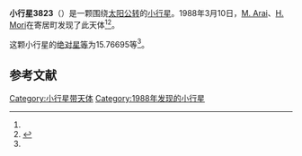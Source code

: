 {{Infobox planet
| bgcolour = #FFFFC0
| name = 3823 Yorii
| symbol = 
| image = 
| caption = 
| discovery = yes
| discovery_ref = 
| discoverer = [[M._Arai|M. Arai]]、[[H._Mori|H. Mori]]
| discovery_site = [[寄居町|寄居町]] 
| discovered = 1988年3月10日
| designations = yes
| mp_name = 
| named_after = 
| alt_names = 1988 EC1/ 1966 BS / 1975 TV3 / 1977 DM4 / 1980 TH2 / 1982 BP8 / 1986 WU2
| mp_category = [[主带小行星|主带小行星]]
| orbit_ref = <ref name="a">[http://ssd.jpl.nasa.gov/sbdb.cgi?sstr=3823 3823 Yorii] {{Wayback|url=http://ssd.jpl.nasa.gov/sbdb.cgi?sstr=3823 |date=20200917231239 }}，小行星數據庫瀏覽器（JPL Small-Body Database Browser）－[[美国国家航空航天局|美国国家航空航天局]]喷气推进实验室</ref>
| epoch = 2456400.5 (2013年4月18日更新)
| aphelion = {{convert|3.8263052|AU|km|3|abbr=on|lk=out}}
| perihelion = {{convert|2.3010256|AU|km|3|abbr=on}}
| semimajor = {{convert|3.0636654|AU|km|3|abbr=on}}
| eccentricity = 0.2489305
| period = 1958.666159 [[日|日]]<br />5.36[[儒略年|儒略年]]
| avg_speed = 
| inclination = 5.50774
| asc_node = 112.03538
| mean_anomaly = 
| arg_peri = 15.76695
| satellites = 
| physical_characteristics = yes
| dimensions = 
| mass = 
| density = 
| surface_grav = 
| escape_velocity = 
| sidereal_day = 
| axial_tilt = 
| pole_ecliptic_lat = 
| pole_ecliptic_lon = 
| albedo = 
| temperatures= 
| temp_name1 = 
| mean_temp_1 = 
| max_temp_1 = 
| temp_name2 = 
| max_temp_2 = 
| spectral_type = 
| abs_magnitude = 15.76695
}}

'''小行星3823'''（{{lang-en|3823 Yorii}}）是一颗围绕[[太阳|太阳]][[公转|公转]]的[[小行星|小行星]]。1988年3月10日，[[M._Arai|M. Arai]]、[[H._Mori|H. Mori]]在寄居町发现了此天体<ref name="a" /><ref>{{cite news|title=小行星列表|url=http://cfa-www.harvard.edu/iau/lists/NumberedMPs.txt|accessdate=2013-07-08|newspaper=哈佛大学|archive-date=2008-05-17|archive-url=https://web.archive.org/web/20080517010638/http://cfa-www.harvard.edu/iau/lists/NumberedMPs.txt|dead-url=no}}</ref>。

这颗小行星的[[绝对星等|绝对星等]]为15.76695等<ref name="a" />。

==参考文献==
{{reflist}}
{{Minor Planet Number|[[小行星3822|小行星3822]]|[[小行星3824|小行星3824]]}}

{{小天体}}

[[Category:小行星带天体|Category:小行星带天体]]
[[Category:1988年发现的小行星|Category:1988年发现的小行星]]

{{asteroid-stub}}